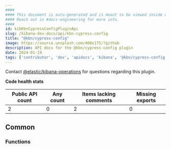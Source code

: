 ```yaml
---
####
#### This document is auto-generated and is meant to be viewed inside our experimental, new docs system.
#### Reach out in #docs-engineering for more info.
####
id: kibKbnCypressConfigPluginApi
slug: /kibana-dev-docs/api/kbn-cypress-config
title: "@kbn/cypress-config"
image: https://source.unsplash.com/400x175/?github
description: API docs for the @kbn/cypress-config plugin
date: 2024-01-19
tags: ['contributor', 'dev', 'apidocs', 'kibana', '@kbn/cypress-config']
---
```




Contact [@elastic/kibana-operations](https://github.com/orgs/elastic/teams/kibana-operations) for questions regarding this plugin.

**Code health stats**

| Public API count  | Any count | Items lacking comments | Missing exports |
|-------------------|-----------|------------------------|-----------------|
| 2 | 0 | 2 | 0 |

## Common

### Functions
<DocDefinitionList data={kbnCypressConfigObj.common.functions}/>

